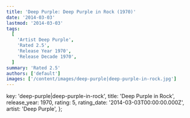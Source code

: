 ```yaml
---
title: 'Deep Purple: Deep Purple in Rock (1970)'
date: '2014-03-03'
lastmod: '2014-03-03'
tags:
  [
    'Artist Deep Purple',
    'Rated 2.5',
    'Release Year 1970',
    'Release Decade 1970',
  ]
summary: 'Rated 2.5'
authors: ['default']
images: ['/content/images/deep-purple|deep-purple-in-rock.jpg']
---
```


  key: 'deep-purple|deep-purple-in-rock',
  title: 'Deep Purple in Rock',
  release_year: 1970,
  rating: 5,
  rating_date: '2014-03-03T00:00:00.000Z',
  artist: 'Deep Purple',
};

<MusicRating data={data} />
